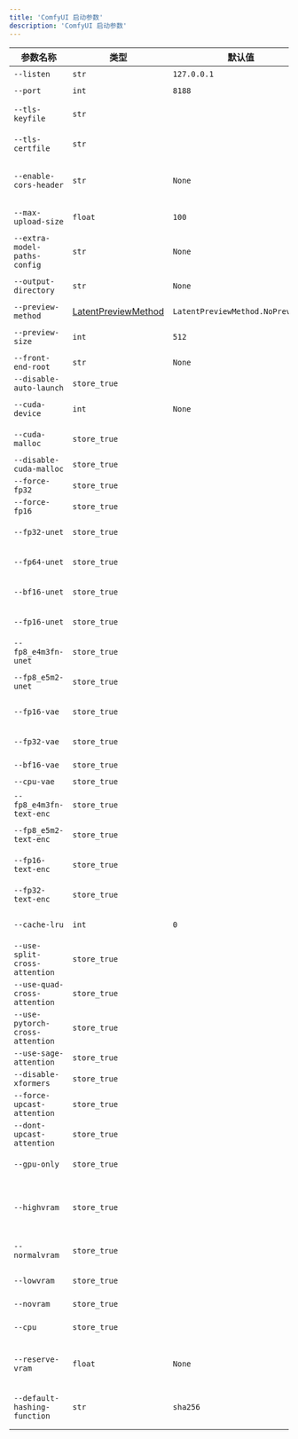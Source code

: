 ```yaml
---
title: 'ComfyUI 启动参数'
description: 'ComfyUI 启动参数'
---
```

| 参数名称                          | 类型           | 默认值               | 描述                                                                                     |
|-----------------------------------|----------------|----------------------|------------------------------------------------------------------------------------------|
| `--listen`                        | `str`          | `127.0.0.1`         | 指定监听的 IP 地址。                                                                     |
| `--port`                          | `int`          | `8188`               | 设置监听端口。                                                                           |
| `--tls-keyfile`                  | `str`          |                      | TLS (SSL) 密钥文件的路径，启用 TLS。                                                    |
| `--tls-certfile`                 | `str`          |                      | TLS (SSL) 证书文件的路径，启用 TLS。                                                   |
| `--enable-cors-header`           | `str`          | `None`               | 启用 CORS (跨域资源共享)，可选源或允许所有源。                                          |
| `--max-upload-size`              | `float`        | `100`                | 设置最大上传大小（MB）。                                                                 |
| `--extra-model-paths-config`     | `str`          | `None`               | 加载一个或多个 `extra_model_paths.yaml` 文件。                                          |
| `--output-directory`              | `str`          | `None`               | 设置 ComfyUI 输出目录。                                                                  |
| `--preview-method`                | [LatentPreviewMethod](cci:2://file:///Users/peng/project/gitlab/yunbot-comfyui/comfy/cli_args.py:88:0-92:19) | `LatentPreviewMethod.NoPreviews` | 默认的预览方法。                                                                         |
| `--preview-size`                  | `int`          | `512`                | 设置采样节点的最大预览大小。                                                             |
| `--front-end-root`                | `str`          | `None`               | 前端根目录的路径。                                                                       |
| `--disable-auto-launch`           | `store_true`   |                      | 禁用自动启动浏览器。                                                                     |
| `--cuda-device`                   | `int`          | `None`               | 设置此实例将使用的 CUDA 设备 ID。                                                       |
| `--cuda-malloc`                   | `store_true`   |                      | 启用 `cudaMallocAsync`（默认启用）。                                                     |
| `--disable-cuda-malloc`           | `store_true`   |                      | 禁用 `cudaMallocAsync`。                                                                  |
| `--force-fp32`                    | `store_true`   |                      | 强制使用 fp32。                                                                          |
| `--force-fp16`                    | `store_true`   |                      | 强制使用 fp16。                                                                          |
| `--fp32-unet`                     | `store_true`   |                      | 在 fp32 中运行扩散模型。                                                                 |
| `--fp64-unet`                     | `store_true`   |                      | 在 fp64 中运行扩散模型。                                                                 |
| `--bf16-unet`                     | `store_true`   |                      | 在 bf16 中运行扩散模型。                                                                 |
| `--fp16-unet`                     | `store_true`   |                      | 在 fp16 中运行扩散模型。                                                                 |
| `--fp8_e4m3fn-unet`               | `store_true`   |                      | 在 fp8_e4m3fn 中存储 unet 权重。                                                         |
| `--fp8_e5m2-unet`                 | `store_true`   |                      | 在 fp8_e5m2 中存储 unet 权重。                                                           |
| `--fp16-vae`                      | `store_true`   |                      | 在 fp16 中运行 VAE，可能导致黑色图像。                                                  |
| `--fp32-vae`                      | `store_true`   |                      | 在全精度 fp32 中运行 VAE。                                                               |
| `--bf16-vae`                      | `store_true`   |                      | 在 bf16 中运行 VAE。                                                                      |
| `--cpu-vae`                       | `store_true`   |                      | 在 CPU 上运行 VAE。                                                                       |
| `--fp8_e4m3fn-text-enc`           | `store_true`   |                      | 在 fp8 中存储文本编码器权重（e4m3fn 变体）。                                             |
| `--fp8_e5m2-text-enc`             | `store_true`   |                      | 在 fp8 中存储文本编码器权重（e5m2 变体）。                                             |
| `--fp16-text-enc`                 | `store_true`   |                      | 在 fp16 中存储文本编码器权重。                                                           |
| `--fp32-text-enc`                 | `store_true`   |                      | 在 fp32 中存储文本编码器权重。                                                           |
| `--cache-lru`                     | `int`          | `0`                  | 使用 LRU 缓存，最多缓存 N 个节点结果。                                                  |
| `--use-split-cross-attention`     | `store_true`   |                      | 使用分割交叉注意力优化。                                                                  |
| `--use-quad-cross-attention`      | `store_true`   |                      | 使用子二次交叉注意力优化。                                                                |
| `--use-pytorch-cross-attention`   | `store_true`   |                      | 使用新的 PyTorch 2.0 交叉注意力函数。                                                   |
| `--use-sage-attention`            | `store_true`   |                      | 使用 Sage 注意力。                                                                         |
| `--disable-xformers`              | `store_true`   |                      | 禁用 xformers。                                                                           |
| `--force-upcast-attention`        | `store_true`   |                      | 强制启用注意力上升。                                                                       |
| `--dont-upcast-attention`         | `store_true`   |                      | 禁用所有注意力上升。                                                                       |
| `--gpu-only`                      | `store_true`   |                      | 在 GPU 上存储和运行所有内容。                                                             |
| `--highvram`                      | `store_true`   |                      | 默认情况下，模型将在使用后卸载到 CPU 内存。此选项保持它们在 GPU 内存中。                  |
| `--normalvram`                    | `store_true`   |                      | 如果低内存自动启用，则强制使用正常内存。                                                  |
| `--lowvram`                       | `store_true`   |                      | 将 unet 拆分为多个部分以使用更少的内存。                                                 |
| `--novram`                        | `store_true`   |                      | 当低内存不足时使用。                                                                       |
| `--cpu`                           | `store_true`   |                      | 使用 CPU 处理所有内容（较慢）。                                                            |
| `--reserve-vram`                  | `float`        | `None`               | 设置希望保留给操作系统/其他软件使用的内存量（GB）。                                      |
| `--default-hashing-function`      | `str`          | `sha256`             | 选择用于重复文件名/内容比较的哈希函数。默认是 sha256。                                   |